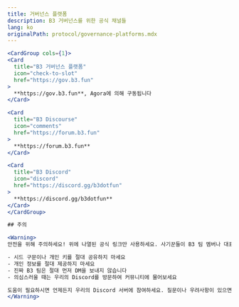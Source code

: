 ```yaml
---
title: 거버넌스 플랫폼
description: B3 거버넌스를 위한 공식 채널들
lang: ko
originalPath: protocol/governance-platforms.mdx
---
```

```jsx
<CardGroup cols={1}>
<Card 
  title="B3 거버넌스 플랫폼" 
  icon="check-to-slot" 
  href="https://gov.b3.fun"
>
  **https://gov.b3.fun**, Agora에 의해 구동됩니다
</Card>

<Card 
  title="B3 Discourse" 
  icon="comments" 
  href="https://forum.b3.fun"
>
  **https://forum.b3.fun**
</Card>

<Card 
  title="B3 Discord" 
  icon="discord" 
  href="https://discord.gg/b3dotfun"
>
  **https://discord.gg/b3dotfun**
</Card>
</CardGroup>

## 주의

<Warning>
안전을 위해 주의하세요! 위에 나열된 공식 링크만 사용하세요. 사기꾼들이 B3 팀 멤버나 대표로 가장하려고 시도할 수 있습니다. 기억하세요:

- 시드 구문이나 개인 키를 절대 공유하지 마세요
- 개인 정보를 절대 제공하지 마세요
- 진짜 B3 팀은 절대 먼저 DM을 보내지 않습니다
- 의심스러울 때는 우리의 Discord를 방문하여 커뮤니티에 물어보세요

도움이 필요하시면 언제든지 우리의 Discord 서버에 참여하세요. 질문이나 우려사항이 있으면 도와드립니다!
</Warning>
```
